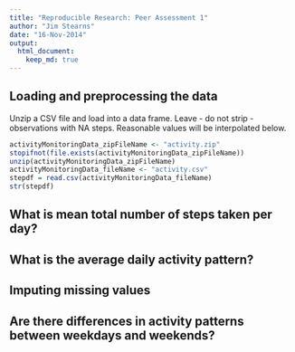```yaml
---
title: "Reproducible Research: Peer Assessment 1"
author: "Jim Stearns"
date: "16-Nov-2014"
output: 
  html_document:
    keep_md: true
---
```



## Loading and preprocessing the data

Unzip a CSV file and load into a data frame. Leave - do not strip - observations with NA steps. Reasonable values will be interpolated below.

```r
activityMonitoringData_zipFileName <- "activity.zip"
stopifnot(file.exists(activityMonitoringData_zipFileName))
unzip(activityMonitoringData_zipFileName)
activityMonitoringData_fileName <- "activity.csv"
stepdf = read.csv(activityMonitoringData_fileName)
str(stepdf)


```

## What is mean total number of steps taken per day?



## What is the average daily activity pattern?



## Imputing missing values



## Are there differences in activity patterns between weekdays and weekends?
